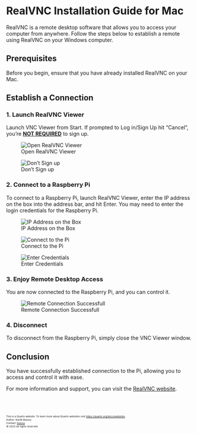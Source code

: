 # RealVNC Installation Guide for Mac

RealVNC is a remote desktop software that allows you to access your computer from anywhere. Follow the steps below to establish a remote using RealVNC on your Windows computer.

## Prerequisites

Before you begin, ensure that you have already installed RealVNC on your Mac.

## Establish a Connection

### 1. Launch RealVNC Viewer

Launch VNC Viewer from Start. If prompted to Log in/Sign Up hit "Cancel", you're **<u>NOT REQUIRED</u>** to sign up.

![Open RealVNC Viewer](images/screenshots/realvnc-windows/screenshot-7.png)

![Don't Sign up](images/screenshots/realvnc-windows/screenshot-6.png)

### 2. Connect to a Raspberry Pi

To connect to a Raspberry Pi, launch RealVNC Viewer, enter the IP address on the box into the address bar, and hit Enter. You may need to enter the login credentials for the Raspberry Pi.

![IP Address on the Box](images/screenshots/realvnc-mac/screenshot-12.png)

![Connect to the Pi](images/screenshots/realvnc-windows/screenshot-8.png)

![Enter Credentials](images/screenshots/realvnc-mac/screenshot-9.png)

### 3. Enjoy Remote Desktop Access

You are now connected to the Raspberry Pi, and you can control it.

![Remote Connection Successfull](images/screenshots/realvnc-mac/screenshot-10.png)

### 4. Disconnect

To disconnect from the Raspberry Pi, simply close the VNC Viewer window.

## Conclusion

You have successfully established connection to the Pi, allowing you to access and control it with ease.

For more information and support, you can visit the [RealVNC website](https://www.realvnc.com/).

<br><br>
<footer>
  <p><small><small><small><small>This is a Quarto website. To learn more about Quarto websites visit <https://quarto.org/docs/websites>.<br>
  Author: Kartik Bulusu<br>
  Contact: <a href="mailto:bulusu@gwu.edu">bulusu</a><br>
  &copy; 2023 All rights reserved</small></small></small></small></p>
</footer>
